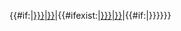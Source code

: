 {{#if:{{{3|}}}|[[{{{3}}}{{!}}{{#if:{{{2|}}}|{{{2}}}}}]]|{{#ifexist:{{{1}}}|[[{{{1}}}{{!}}{{#if:{{{2|}}}|{{{2}}}}}]]|{{#if:{{{4|}}}|{{{2|}}}}}}}}}<noinclude>{{doc}}</noinclude>
